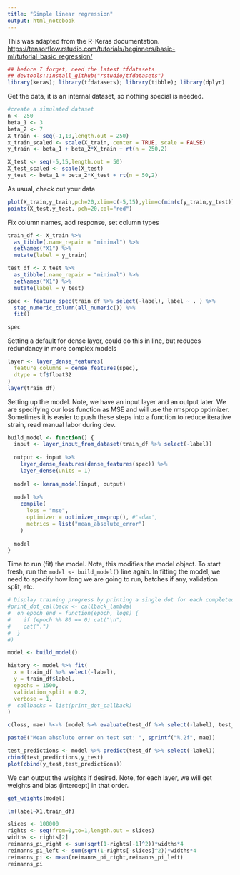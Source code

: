 ```yaml
---
title: "Simple linear regression"
output: html_notebook
---
```


This was adapted from the R-Keras documentation. <https://tensorflow.rstudio.com/tutorials/beginners/basic-ml/tutorial_basic_regression/>

```r
## before I forget, need the latest tfdatasets
## devtools::install_github("rstudio/tfdatasets")
library(keras); library(tfdatasets); library(tibble); library(dplyr)
```

Get the data, it is an internal dataset, so nothing special is needed.

```r
#create a simulated dataset
n <- 250
beta_1 <- 3
beta_2 <- 7
X_train <- seq(-1,10,length.out = 250)
x_train_scaled <- scale(X_train, center = TRUE, scale = FALSE)
y_train <- beta_1 + beta_2*X_train + rt(n = 250,2)

X_test <- seq(-5,15,length.out = 50)
X_test_scaled <- scale(X_test)
y_test <- beta_1 + beta_2*X_test + rt(n = 50,2)

```

As usual, check out your data

```r
plot(X_train,y_train,pch=20,xlim=c(-5,15),ylim=c(min(c(y_train,y_test)),max(c(y_train,y_test))))
points(X_test,y_test, pch=20,col="red")
```

Fix column names, add response, set column types

```r
train_df <- X_train %>% 
  as_tibble(.name_repair = "minimal") %>% 
  setNames("X1") %>% 
  mutate(label = y_train)

test_df <- X_test %>% 
  as_tibble(.name_repair = "minimal") %>% 
  setNames("X1") %>% 
  mutate(label = y_test)

spec <- feature_spec(train_df %>% select(-label), label ~ . ) %>% 
  step_numeric_column(all_numeric()) %>% 
  fit()

spec
```

Setting a default for dense layer, could do this in line, but reduces redundancy in more complex models
```r
layer <- layer_dense_features(
  feature_columns = dense_features(spec), 
  dtype = tf$float32
)
layer(train_df)
```


Setting up the model.  Note, we have an input layer and an output later.  We are specifying our loss function as MSE and will use the rmsprop optimizer.  Sometimes it is easier to push these steps into a function to reduce iterative strain, read manual labor during dev.

```r
build_model <- function() {
  input <- layer_input_from_dataset(train_df %>% select(-label))
  
  output <- input %>% 
    layer_dense_features(dense_features(spec)) %>% 
    layer_dense(units = 1) 
  
  model <- keras_model(input, output)
  
  model %>% 
    compile(
      loss = "mse",
      optimizer = optimizer_rmsprop(), #'adam',
      metrics = list("mean_absolute_error")
    )
  
  model
}
```

Time to run (fit) the model.  Note, this modifies the model object.  To start fresh, run the `model <- build_model()` line again.  In fitting the model, we need to specify how long we are going to run, batches if any, validation split, etc.

```r
# Display training progress by printing a single dot for each completed epoch.
#print_dot_callback <- callback_lambda(
#  on_epoch_end = function(epoch, logs) {
#    if (epoch %% 80 == 0) cat("\n")
#    cat(".")
#  }
#)    

model <- build_model()

history <- model %>% fit(
  x = train_df %>% select(-label),
  y = train_df$label,
  epochs = 1500,
  validation_split = 0.2,
  verbose = 1,
#  callbacks = list(print_dot_callback)
)
```


```r

c(loss, mae) %<-% (model %>% evaluate(test_df %>% select(-label), test_df$label, verbose = 0))

paste0("Mean absolute error on test set: ", sprintf("%.2f", mae))

```

```r
test_predictions <- model %>% predict(test_df %>% select(-label))
cbind(test_predictions,y_test)
plot(cbind(y_test,test_predictions))
```

We can output the weights if desired.  Note, for each layer, we will get weights and bias (intercept) in that order.

```r
get_weights(model)

lm(label~X1,train_df)
```

```r
slices <- 100000
rights <- seq(from=0,to=1,length.out = slices)
widths <- rights[2]
reimanns_pi_right <- sum(sqrt(1-rights[-1]^2))*widths*4
reimanns_pi_left <- sum(sqrt(1-rights[-slices]^2))*widths*4
reimanns_pi <- mean(reimanns_pi_right,reimanns_pi_left)
reimanns_pi

```